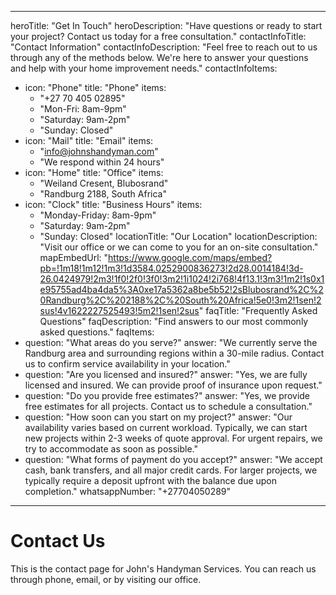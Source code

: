 
---
heroTitle: "Get In Touch"
heroDescription: "Have questions or ready to start your project? Contact us today for a free consultation."
contactInfoTitle: "Contact Information"
contactInfoDescription: "Feel free to reach out to us through any of the methods below. We're here to answer your questions and help with your home improvement needs."
contactInfoItems:
  - icon: "Phone"
    title: "Phone"
    items:
      - "+27 70 405 02895"
      - "Mon-Fri: 8am-9pm"
      - "Saturday: 9am-2pm"
      - "Sunday: Closed"
  - icon: "Mail"
    title: "Email"
    items:
      - "info@johnshandyman.com"
      - "We respond within 24 hours"
  - icon: "Home"
    title: "Office"
    items:
      - "Weiland Cresent, Blubosrand"
      - "Randburg 2188, South Africa"
  - icon: "Clock"
    title: "Business Hours"
    items:
      - "Monday-Friday: 8am-9pm"
      - "Saturday: 9am-2pm"
      - "Sunday: Closed"
locationTitle: "Our Location"
locationDescription: "Visit our office or we can come to you for an on-site consultation."
mapEmbedUrl: "https://www.google.com/maps/embed?pb=!1m18!1m12!1m3!1d3584.0252900836273!2d28.0014184!3d-26.0424979!2m3!1f0!2f0!3f0!3m2!1i1024!2i768!4f13.1!3m3!1m2!1s0x1e95755ad4ba4da5%3A0xe17a5362a8be5b52!2sBlubosrand%2C%20Randburg%2C%202188%2C%20South%20Africa!5e0!3m2!1sen!2sus!4v1622227525493!5m2!1sen!2sus"
faqTitle: "Frequently Asked Questions"
faqDescription: "Find answers to our most commonly asked questions."
faqItems:
  - question: "What areas do you serve?"
    answer: "We currently serve the Randburg area and surrounding regions within a 30-mile radius. Contact us to confirm service availability in your location."
  - question: "Are you licensed and insured?"
    answer: "Yes, we are fully licensed and insured. We can provide proof of insurance upon request."
  - question: "Do you provide free estimates?"
    answer: "Yes, we provide free estimates for all projects. Contact us to schedule a consultation."
  - question: "How soon can you start on my project?"
    answer: "Our availability varies based on current workload. Typically, we can start new projects within 2-3 weeks of quote approval. For urgent repairs, we try to accommodate as soon as possible."
  - question: "What forms of payment do you accept?"
    answer: "We accept cash, bank transfers, and all major credit cards. For larger projects, we typically require a deposit upfront with the balance due upon completion."
whatsappNumber: "+27704050289"
---

# Contact Us

This is the contact page for John's Handyman Services. You can reach us through phone, email, or by visiting our office.
